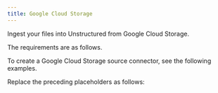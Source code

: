 ```yaml
---
title: Google Cloud Storage
---
```


Ingest your files into Unstructured from Google Cloud Storage.

The requirements are as follows.


<GCSPrerequisites />

To create a Google Cloud Storage source connector, see the following examples.


<CodeGroup>
    <GCSSDK />
    <GCSAPIRESTCreate />
</CodeGroup>

Replace the preceding placeholders as follows:


<GCSAPIPlaceholders />

